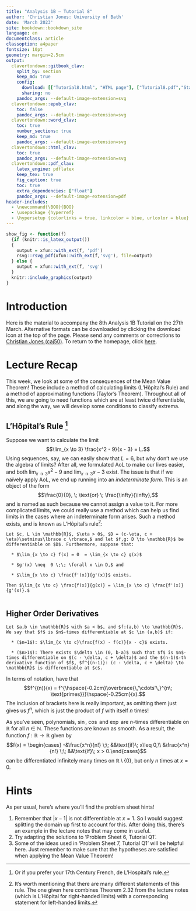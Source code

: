 ```yaml
---
title: "Analysis 1B — Tutorial 8"
author: 'Christian Jones: University of Bath'
date: 'March 2023'
site: bookdown::bookdown_site
language: en
documentclass: article
classoption: a4paper
fontsize: 10pt
geometry: margin=2.5cm
output:
  clavertondown::gitbook_clav:
    split_by: section
    keep_md: true
    config:
      download: [["Tutorial8.html", "HTML page"], ["Tutorial8.pdf","Standard print PDF"], ["Tutorial8Clear.pdf","Clear print PDF"], ["Tutorial8Large.pdf","Large print PDF"], ["Tutorial8.docx","Accessible Word document"], ["Tutorial8.epub","Accessible EPub book" ]]
      sharing: no
    pandoc_args: --default-image-extension=svg
  clavertondown::epub_clav:
    toc: false
    pandoc_args: --default-image-extension=svg
  clavertondown::word_clav:
    toc: true
    number_sections: true
    keep_md: true
    pandoc_args: --default-image-extension=svg
  clavertondown::html_clav:
    toc: true
    pandoc_args: --default-image-extension=svg
  clavertondown::pdf_clav:
    latex_engine: pdflatex
    keep_tex: true
    fig_caption: true
    toc: true
    extra_dependencies: ["float"]
    pandoc_args: --default-image-extension=pdf
header-includes:
  - \newcommand{\BOO}{BOO}
  - \usepackage {hyperref}
  - \hypersetup {colorlinks = true, linkcolor = blue, urlcolor = blue}
---
```

<!-- This is needed since I am working with svg files from mathcha.io. It converts the graphics files to something that can be used in the pdf files. Code taken from https://stackoverflow.com/questions/50165404/how-to-make-a-pdf-using-bookdown-including-svg-images/56044642#56044642 -->
```r
show_fig <- function(f)
  {if (knitr::is_latex_output())
  {
    output = xfun::with_ext(f, 'pdf')
    rsvg::rsvg_pdf(xfun::with_ext(f,'svg'), file=output)
  } else {
    output = xfun::with_ext(f, 'svg')
  }
  knitr::include_graphics(output)
}
```
\newpage
\pagenumbering{arabic}

# Introduction {-}
Here is the material to accompany the 8th Analysis 1B Tutorial on the 27th March. Alternative formats can be downloaded by clicking the download icon at the top of the page. Please send any comments or corrections to [Christian Jones (caj50)](mailto:caj50@bath.ac.uk). To return to the homepage, click [here](http://caj50.github.io/tutoring.html).

<!--<details open>
<summary>Want to ruin the surprise?</summary>
<br>
Well, you asked for it!
</details>-->

# Lecture Recap
This week, we look at some of the consequences of the Mean Value Theorem! These include a method of calculating limits (L'Hôpital's Rule) and a method of approximating functions (Taylor's Theorem). Throughout all of this, we are going to need functions which are at least twice differentiable, and along the way, we will develop some conditions to classify extrema.

## L'Hôpital's Rule [^1]
Suppose we want to calculate the limit $$\lim_{x \to 3} \frac{x^2 - 9}{x - 3} = L.$$ Using sequences, say, we can easily show that $L = 6$, but why don't we use the algebra of limits? After all, we formulated AoL to make our lives easier, and both $\lim_{x \to 3} x^2 - 9$ and $\lim_{x \to 3} x - 3$ exist. The issue is that if we naïvely apply AoL, we end up running into an *indeterminate form*. This is an object of the form $$\frac{0}{0}, \; \text{or} \; \frac{\infty}{\infty},$$ and is named as such because we cannot assign a value to it. For more complicated limits, we could really use a method which can help us find limits in the cases where an indeterminate form arises. Such a method exists, and is known as L'Hôpital's rule[^2]:

```theorem
Let $c, L \in \mathbb{R}$, $\eta > 0$, $D = (c-\eta, c + \eta)\setminus\lbrace c \rbrace,$ and let $f,g: D \to \mathbb{R}$ be differentiable on $D$. Furthermore, suppose that:
  
  * $\lim_{x \to c} f(x) = 0  = \lim_{x \to c} g(x)$
  
  * $g'(x) \neq  0 \;\; \forall x \in D,$ and
  
  * $\lim_{x \to c} \frac{f'(x)}{g'(x)}$ exists.

Then $\lim_{x \to c} \frac{f(x)}{g(x)} = \lim_{x \to c} \frac{f'(x)}{g'(x)}.$


```

[^1]: Or if you prefer your 17th Century French, de L'Hospital's rule.
[^2]: It's worth mentioning that there are many different statements of this rule. The one given here combines Theorem 2.32 from the lecture notes (which is L'Hôpital for right-handed limits) with a corresponding statement for left-handed limits.

## Higher Order Derivatives

```definition
Let $a,b \in \mathbb{R}$ with $a < b$, and $f:(a,b) \to \mathbb{R}$. We say that $f$ is $n$-times differentiable at $c \in (a,b)$ if:
  
  * ($n=1$): $\lim_{x \to c}\frac{f(x) - f(c)}{x - c}$ exists.

  * ($n>1$): There exists $\delta \in (0, b-a)$ such that $f$ is $n$-times differentiable on $(c - \delta, c + \delta)$ and the $(n-1)$-th derivative function of $f$, $f^{(n-1)}: (c - \delta, c + \delta) \to \mathbb{R}$ is differentiable at $c$.
```
In terms of notation, have that $$f^{(n)}(x) =  f^{\hspace{-0.2cm}\overbrace{\,'\cdots'\,}^{n\; \text{primes}}}\hspace{-0.25cm}(x).$$ The inclusion of brackets here is really important, as omitting them just gives us $f^n$, which is just the product of $f$ with itself $n$ times!

As you've seen, polynomials, $\sin$, $\cos$ and $\exp$ are $n$-times differentiable on $\mathbb{R}$ for all $n \in \mathbb{N}$. These functions are known as smooth. As a result, the function $f:\mathbb{R} \to \mathbb{R}$ given by $$f(x) = \begin{cases} -&\frac{x^n}{n!} \;\; &&\text{if}\; x\leq 0,\\
&\frac{x^n}{n!} \;\; &&\text{if}\; x > 0.\end{cases}$$ can be differentiated infinitely many times on $\mathbb{R}\setminus\lbrace 0 \rbrace$, but only $n$ times at $x = 0$.

# Hints
As per usual, here's where you'll find the problem sheet hints!

1) Remember that $\lvert x - 1\rvert$ is not differentiable at $x = 1$. So I would suggest splitting the domain up first to account for this. After doing this, there's an example in the lecture notes that may come in useful.
2) Try adapting the solutions to 'Problem Sheet 6, Tutorial Q1'.
3) Some of the ideas used in 'Problem Sheet 7, Tutorial Q1' will be helpful here. Just remember to make sure that the hypotheses are satisfied when applying the Mean Value Theorem!

 
